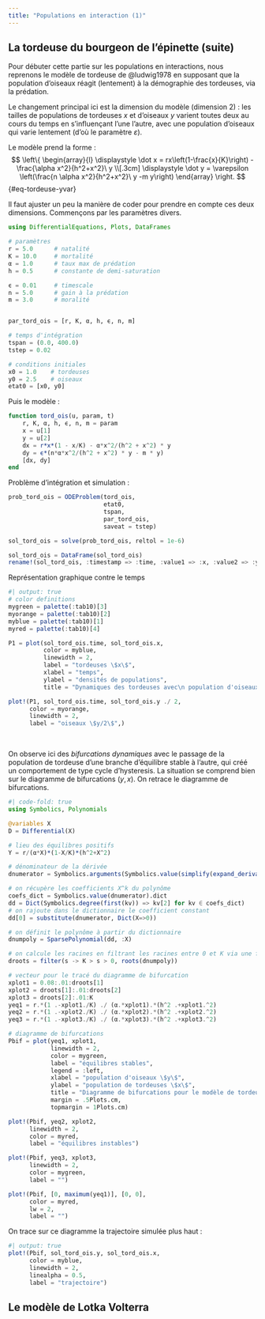 ```yaml
---
title: "Populations en interaction (1)"
---
```


## La tordeuse du bourgeon de l'épinette (suite)

Pour débuter cette partie sur les populations en interactions, nous reprenons le modèle de tordeuse de @ludwig1978 en supposant que la population d'oiseaux réagit (lentement) à la démographie des tordeuses, via la prédation.

Le changement principal ici est la dimension du modèle (dimension 2) :  les tailles de populations de tordeuses $x$ et d'oiseaux $y$ varient toutes deux au cours du temps en s'influençant l'une l'autre, avec une population d'oiseaux qui varie lentement (d'où le paramètre $\varepsilon$).

Le modèle prend la forme :		 			
$$ 
\left\{
\begin{array}{l}
\displaystyle \dot x = rx\left(1-\frac{x}{K}\right) - \frac{\alpha x^2}{h^2+x^2}\ y \\[.3cm]
\displaystyle \dot y = \varepsilon \left(\frac{n \alpha x^2}{h^2+x^2}\ y -m y\right)
\end{array}
\right.
$$ {#eq-tordeuse-yvar}

Il faut ajuster un peu la manière de coder pour prendre en compte ces deux dimensions. Commençons par les paramètres divers.
```julia
using DifferentialEquations, Plots, DataFrames

# paramètres
r = 5.0      # natalité
K = 10.0     # mortalité
α = 1.0      # taux max de prédation
h = 0.5      # constante de demi-saturation

ϵ = 0.01     # timescale
n = 5.0      # gain à la prédation
m = 3.0      # moralité


par_tord_ois = [r, K, α, h, ϵ, n, m] 

# temps d'intégration
tspan = (0.0, 400.0)
tstep = 0.02

# conditions initiales
x0 = 1.0    # tordeuses
y0 = 2.5    # oiseaux
etat0 = [x0, y0]
```

Puis le modèle :
```julia
function tord_ois(u, param, t)
    r, K, α, h, ϵ, n, m = param
    x = u[1]
    y = u[2]
    dx = r*x*(1 - x/K) - α*x^2/(h^2 + x^2) * y
    dy = ϵ*(n*α*x^2/(h^2 + x^2) * y - m * y)
    [dx, dy]
end
```

Problème d'intégration et simulation :
```julia
prob_tord_ois = ODEProblem(tord_ois, 
                           etat0, 
                           tspan, 
                           par_tord_ois, 
                           saveat = tstep)

sol_tord_ois = solve(prob_tord_ois, reltol = 1e-6)

sol_tord_ois = DataFrame(sol_tord_ois)
rename!(sol_tord_ois, :timestamp => :time, :value1 => :x, :value2 => :y)
```

Représentation graphique contre le temps
```julia
#| output: true
# color definitions
mygreen = palette(:tab10)[3]
myorange = palette(:tab10)[2]
myblue = palette(:tab10)[1]
myred = palette(:tab10)[4]

P1 = plot(sol_tord_ois.time, sol_tord_ois.x,
          color = myblue,
          linewidth = 2,
          label = "tordeuses \$x\$",
          xlabel = "temps",
          ylabel = "densités de populations",
          title = "Dynamiques des tordeuses avec\n population d'oiseaux variable")

plot!(P1, sol_tord_ois.time, sol_tord_ois.y ./ 2,
      color = myorange,
      linewidth = 2,
      label = "oiseaux \$y/2\$",)
```
\

On observe ici des *bifurcations dynamiques* avec le passage de la population de tordeuse d'une branche d'équilibre stable à l'autre, qui créé un comportement de type cycle d'hysteresis. La situation se comprend bien sur le diagramme de bifurcations $(y, x)$. On retrace le diagramme de bifurcations.

```julia
#| code-fold: true
using Symbolics, Polynomials

@variables X
D = Differential(X)

# lieu des équilibres positifs
Y = r/(α*X)*(1-X/K)*(h^2+X^2)

# dénominateur de la dérivée
dnumerator = Symbolics.arguments(Symbolics.value(simplify(expand_derivatives(D(Y)))))[1]

# on récupère les coefficients X^k du polynôme
coefs_dict = Symbolics.value(dnumerator).dict
dd = Dict(Symbolics.degree(first(kv)) => kv[2] for kv ∈ coefs_dict)
# on rajoute dans le dictionnaire le coefficient constant
dd[0] = substitute(dnumerator, Dict(X=>0))

# on définit le polynôme à partir du dictionnaire
dnumpoly = SparsePolynomial(dd, :X)

# on calcule les racines en filtrant les racines entre 0 et K via une fonction anonyme s-> K > s > 0
droots = filter(s -> K > s > 0, roots(dnumpoly))

# vecteur pour le tracé du diagramme de bifurcation
xplot1 = 0.08:.01:droots[1]
xplot2 = droots[1]:.01:droots[2]
xplot3 = droots[2]:.01:K
yeq1 = r.*(1 .-xplot1./K) ./ (α.*xplot1).*(h^2 .+xplot1.^2)
yeq2 = r.*(1 .-xplot2./K) ./ (α.*xplot2).*(h^2 .+xplot2.^2)
yeq3 = r.*(1 .-xplot3./K) ./ (α.*xplot3).*(h^2 .+xplot3.^2)

# diagramme de bifurcations
Pbif = plot(yeq1, xplot1,
            linewidth = 2,
            color = mygreen,
            label = "équilibres stables",
            legend = :left,
            xlabel = "population d'oiseaux \$y\$",
            ylabel = "population de tordeuses \$x\$",
            title = "Diagramme de bifurcations pour le modèle de tordeuses",
            margin = .5Plots.cm,
            topmargin = 1Plots.cm)

plot!(Pbif, yeq2, xplot2,
      linewidth = 2,
      color = myred,
      label = "équilibres instables")

plot!(Pbif, yeq3, xplot3,
      linewidth = 2,
      color = mygreen,
      label = "")

plot!(Pbif, [0, maximum(yeq1)], [0, 0], 
      color = myred,
      lw = 2,
      label = "")
```

On trace sur ce diagramme la trajectoire simulée plus haut :
```julia
#| output: true
plot!(Pbif, sol_tord_ois.y, sol_tord_ois.x,
      color = myblue,
      linewidth = 2,
      linealpha = 0.5,
      label = "trajectoire")
```

## Le modèle de Lotka Volterra